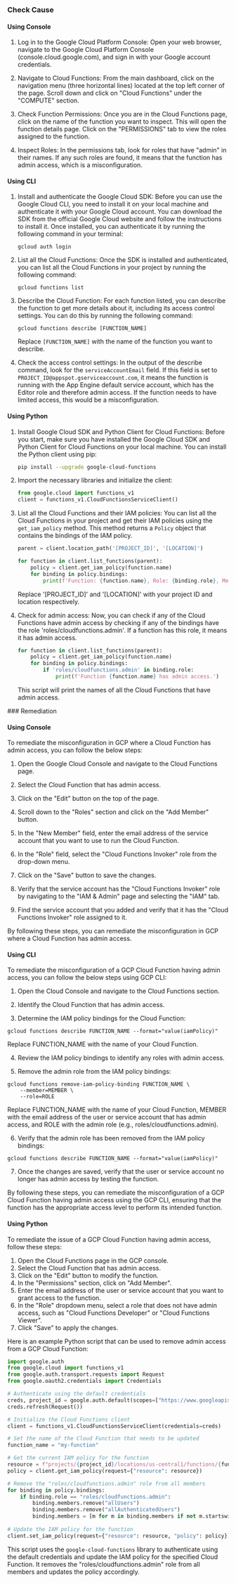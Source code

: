 

<Tabs><Tab title='Cause'>
### Check Cause

#### Using Console

1. Log in to the Google Cloud Platform Console: Open your web browser, navigate to the Google Cloud Platform Console (console.cloud.google.com), and sign in with your Google account credentials.

2. Navigate to Cloud Functions: From the main dashboard, click on the navigation menu (three horizontal lines) located at the top left corner of the page. Scroll down and click on "Cloud Functions" under the "COMPUTE" section.

3. Check Function Permissions: Once you are in the Cloud Functions page, click on the name of the function you want to inspect. This will open the function details page. Click on the "PERMISSIONS" tab to view the roles assigned to the function.

4. Inspect Roles: In the permissions tab, look for roles that have "admin" in their names. If any such roles are found, it means that the function has admin access, which is a misconfiguration.

#### Using CLI

1. Install and authenticate the Google Cloud SDK: Before you can use the Google Cloud CLI, you need to install it on your local machine and authenticate it with your Google Cloud account. You can download the SDK from the official Google Cloud website and follow the instructions to install it. Once installed, you can authenticate it by running the following command in your terminal:

   ```
   gcloud auth login
   ```

2. List all the Cloud Functions: Once the SDK is installed and authenticated, you can list all the Cloud Functions in your project by running the following command:

   ```
   gcloud functions list
   ```

3. Describe the Cloud Function: For each function listed, you can describe the function to get more details about it, including its access control settings. You can do this by running the following command:

   ```
   gcloud functions describe [FUNCTION_NAME]
   ```

   Replace `[FUNCTION_NAME]` with the name of the function you want to describe.

4. Check the access control settings: In the output of the describe command, look for the `serviceAccountEmail` field. If this field is set to `PROJECT_ID@appspot.gserviceaccount.com`, it means the function is running with the App Engine default service account, which has the Editor role and therefore admin access. If the function needs to have limited access, this would be a misconfiguration.

#### Using Python

1. Install Google Cloud SDK and Python Client for Cloud Functions: Before you start, make sure you have installed the Google Cloud SDK and Python Client for Cloud Functions on your local machine. You can install the Python client using pip:

   ```bash
   pip install --upgrade google-cloud-functions
   ```

2. Import the necessary libraries and initialize the client:

   ```python
   from google.cloud import functions_v1
   client = functions_v1.CloudFunctionsServiceClient()
   ```

3. List all the Cloud Functions and their IAM policies: You can list all the Cloud Functions in your project and get their IAM policies using the `get_iam_policy` method. This method returns a `Policy` object that contains the bindings of the IAM policy.

   ```python
   parent = client.location_path('[PROJECT_ID]', '[LOCATION]')

   for function in client.list_functions(parent):
       policy = client.get_iam_policy(function.name)
       for binding in policy.bindings:
           print(f'Function: {function.name}, Role: {binding.role}, Members: {binding.members}')
   ```

   Replace '[PROJECT_ID]' and '[LOCATION]' with your project ID and location respectively.

4. Check for admin access: Now, you can check if any of the Cloud Functions have admin access by checking if any of the bindings have the role 'roles/cloudfunctions.admin'. If a function has this role, it means it has admin access.

   ```python
   for function in client.list_functions(parent):
       policy = client.get_iam_policy(function.name)
       for binding in policy.bindings:
           if 'roles/cloudfunctions.admin' in binding.role:
               print(f'Function {function.name} has admin access.')
   ```

   This script will print the names of all the Cloud Functions that have admin access.

</Tab>

<Tab title='Remediation'>
### Remediation

#### Using Console

To remediate the misconfiguration in GCP where a Cloud Function has admin access, you can follow the below steps:

1. Open the Google Cloud Console and navigate to the Cloud Functions page.

2. Select the Cloud Function that has admin access.

3. Click on the "Edit" button on the top of the page.

4. Scroll down to the "Roles" section and click on the "Add Member" button.

5. In the "New Member" field, enter the email address of the service account that you want to use to run the Cloud Function.

6. In the "Role" field, select the "Cloud Functions Invoker" role from the drop-down menu.

7. Click on the "Save" button to save the changes.

8. Verify that the service account has the "Cloud Functions Invoker" role by navigating to the "IAM & Admin" page and selecting the "IAM" tab.

9. Find the service account that you added and verify that it has the "Cloud Functions Invoker" role assigned to it.

By following these steps, you can remediate the misconfiguration in GCP where a Cloud Function has admin access.

#### Using CLI

To remediate the misconfiguration of a GCP Cloud Function having admin access, you can follow the below steps using GCP CLI:

1. Open the Cloud Console and navigate to the Cloud Functions section.

2. Identify the Cloud Function that has admin access.

3. Determine the IAM policy bindings for the Cloud Function:

```
gcloud functions describe FUNCTION_NAME --format="value(iamPolicy)"
```

Replace FUNCTION_NAME with the name of your Cloud Function.

4. Review the IAM policy bindings to identify any roles with admin access.

5. Remove the admin role from the IAM policy bindings:

```
gcloud functions remove-iam-policy-binding FUNCTION_NAME \
    --member=MEMBER \
    --role=ROLE
```

Replace FUNCTION_NAME with the name of your Cloud Function, MEMBER with the email address of the user or service account that has admin access, and ROLE with the admin role (e.g., roles/cloudfunctions.admin).

6. Verify that the admin role has been removed from the IAM policy bindings:

```
gcloud functions describe FUNCTION_NAME --format="value(iamPolicy)"
```

7. Once the changes are saved, verify that the user or service account no longer has admin access by testing the function.

By following these steps, you can remediate the misconfiguration of a GCP Cloud Function having admin access using the GCP CLI, ensuring that the function has the appropriate access level to perform its intended function.

#### Using Python

To remediate the issue of a GCP Cloud Function having admin access, follow these steps:

1. Open the Cloud Functions page in the GCP console.
2. Select the Cloud Function that has admin access.
3. Click on the "Edit" button to modify the function.
4. In the "Permissions" section, click on "Add Member".
5. Enter the email address of the user or service account that you want to grant access to the function.
6. In the "Role" dropdown menu, select a role that does not have admin access, such as "Cloud Functions Developer" or "Cloud Functions Viewer".
7. Click "Save" to apply the changes.

Here is an example Python script that can be used to remove admin access from a GCP Cloud Function:

```python
import google.auth
from google.cloud import functions_v1
from google.auth.transport.requests import Request
from google.oauth2.credentials import Credentials

# Authenticate using the default credentials
creds, project_id = google.auth.default(scopes=["https://www.googleapis.com/auth/cloud-platform"])
creds.refresh(Request())

# Initialize the Cloud Functions client
client = functions_v1.CloudFunctionsServiceClient(credentials=creds)

# Set the name of the Cloud Function that needs to be updated
function_name = "my-function"

# Get the current IAM policy for the function
resource = f"projects/{project_id}/locations/us-central1/functions/{function_name}"
policy = client.get_iam_policy(request={"resource": resource})

# Remove the "roles/cloudfunctions.admin" role from all members
for binding in policy.bindings:
    if binding.role == "roles/cloudfunctions.admin":
        binding.members.remove("allUsers")
        binding.members.remove("allAuthenticatedUsers")
        binding.members = [m for m in binding.members if not m.startswith("user:") and not m.startswith("serviceAccount:")]
        
# Update the IAM policy for the function
client.set_iam_policy(request={"resource": resource, "policy": policy})
```

This script uses the `google-cloud-functions` library to authenticate using the default credentials and update the IAM policy for the specified Cloud Function. It removes the "roles/cloudfunctions.admin" role from all members and updates the policy accordingly.


</Tab>
</Tabs>